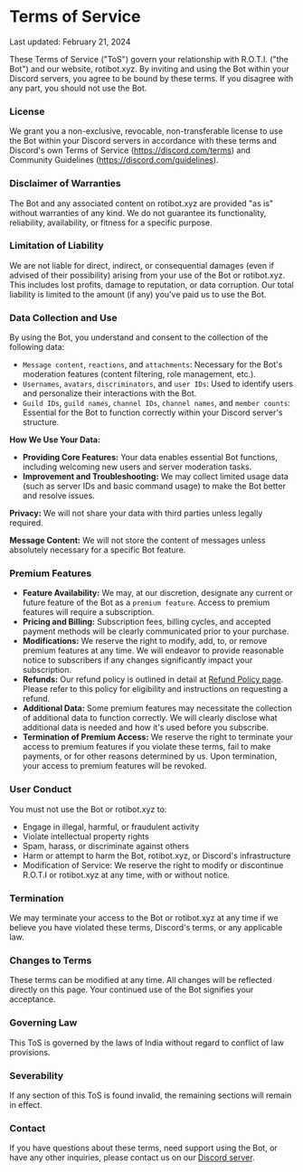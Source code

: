# Terms of Service

Last updated: <span className="txp">February 21, 2024</span>

These Terms of Service ("ToS") govern your relationship with R.O.T.I. ("the Bot") and our website, rotibot.xyz. By inviting and using the Bot within your Discord servers, you agree to be bound by these terms. If you disagree with any part, you should not use the Bot.

### License

We grant you a non-exclusive, revocable, non-transferable license to use the Bot within your Discord servers in accordance with these terms and Discord's own Terms of Service (https://discord.com/terms) and Community Guidelines (https://discord.com/guidelines).

### Disclaimer of Warranties

The Bot and any associated content on rotibot.xyz are provided "as is" without warranties of any kind. We do not guarantee its functionality, reliability, availability, or fitness for a specific purpose.

### Limitation of Liability

We are not liable for direct, indirect, or consequential damages (even if advised of their possibility) arising from your use of the Bot or rotibot.xyz. This includes lost profits, damage to reputation, or data corruption. Our total liability is limited to the amount (if any)  you've paid us to use the Bot.

### Data Collection and Use

By using the Bot, you understand and consent to the collection of the following data:

- `Message content`, `reactions`, and `attachments`: Necessary for the Bot's moderation features (content filtering, role management, etc.).
- `Usernames`, `avatars`, `discriminators`, and `user IDs`: Used to identify users and personalize their interactions with the Bot.
- `Guild IDs`, `guild names`, `channel IDs`, `channel names`, and `member counts`: Essential for the Bot to function correctly within your Discord server's structure.

**How We Use Your Data:**

- **Providing Core Features:** Your data enables essential Bot functions, including welcoming new users and server moderation tasks.
- **Improvement and Troubleshooting:** We may collect limited usage data (such as server IDs and basic command usage) to make the Bot better and resolve issues.

**Privacy:** We will not share your data with third parties unless legally required.

**Message Content:** We will not store the content of messages unless absolutely necessary for a specific Bot feature.

### Premium Features

- **Feature Availability:** We may, at our discretion, designate any current or future feature of the Bot as a `premium feature`. Access to premium features will require a subscription.
- **Pricing and Billing:** Subscription fees, billing cycles, and accepted payment methods will be clearly communicated prior to your purchase.
- **Modifications:** We reserve the right to modify, add, to, or remove premium features at any time. We will endeavor to provide reasonable notice to subscribers if any changes significantly impact your subscription.
- **Refunds:** Our refund policy is outlined in detail at [Refund Policy page](/refund-policy). Please refer to this policy for eligibility and instructions on requesting a refund.
- **Additional Data:** Some premium features may necessitate the collection of additional data to function correctly. We will clearly disclose what additional data is needed and how it's used before you subscribe.
- **Termination of Premium Access:** We reserve the right to terminate your access to premium features if you violate these terms, fail to make payments, or for other reasons determined by us. Upon termination, your access to premium features will be revoked.

### User Conduct

You must not use the Bot or rotibot.xyz to:

- Engage in illegal, harmful, or fraudulent activity
- Violate intellectual property rights
- Spam, harass, or discriminate against others
- Harm or attempt to harm the Bot, rotibot.xyz, or Discord's infrastructure
- Modification of Service: We reserve the right to modify or discontinue R.O.T.I  or rotibot.xyz at any time, with or without notice.

### Termination

We may terminate your access to the Bot or rotibot.xyz at any time if we believe you have violated these terms, Discord's terms, or any applicable law.

### Changes to Terms

These terms can be modified at any time. All changes will be reflected directly on this page. Your continued use of the Bot signifies your acceptance.

### Governing Law

This ToS is governed by the laws of India without regard to conflict of law provisions.

### Severability

If any section of this ToS is found invalid, the remaining sections will remain in effect.

### Contact

If you have questions about these terms, need support using the Bot, or have any other inquiries, please contact us on our [Discord server](https://discord.gg/w5b7dYRMZH).